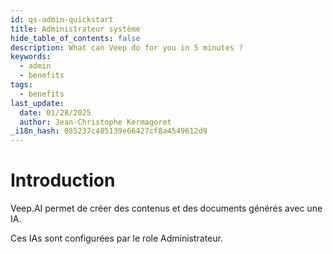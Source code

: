 ```yaml
---
id: qs-admin-quickstart
title: Administrateur système
hide_table_of_contents: false
description: What can Veep do for you in 5 minutes ?
keywords:
  - admin
  - benefits
tags:
  - benefits
last_update:
  date: 01/28/2025
  author: Jean-Christophe Kermagoret
_i18n_hash: 085237c485139e66427cf8a4549612d9
---
```


# Introduction

Veep.AI permet de créer des contenus et des documents générés avec une IA.

Ces IAs sont configurées par le role Administrateur.  
